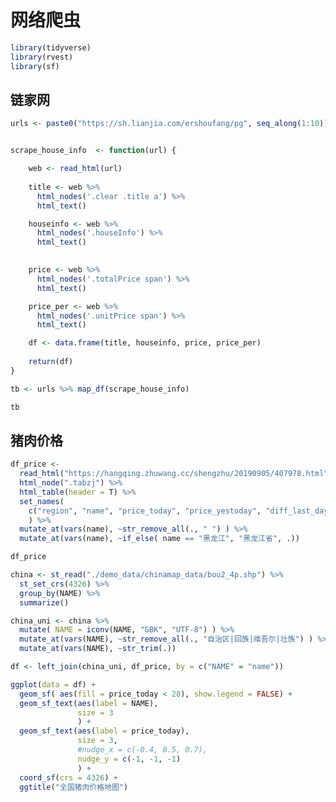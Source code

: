 # 网络爬虫 {#rvest}


```r
library(tidyverse)
library(rvest)
library(sf)
```

## 链家网

```r
urls <-	paste0("https://sh.lianjia.com/ershoufang/pg", seq_along(1:10))


scrape_house_info  <- function(url) {

	web <- read_html(url)
	
	title <- web %>% 
	  html_nodes('.clear .title a') %>% 
	  html_text()

	houseinfo <- web %>% 
	  html_nodes('.houseInfo') %>%
	  html_text()

	
	price <- web %>% 
	  html_nodes('.totalPrice span') %>% 
	  html_text()

	price_per <- web %>% 
	  html_nodes('.unitPrice span') %>% 
	  html_text()

	df <- data.frame(title, houseinfo, price, price_per) 
	
	return(df)
}
```


```r
tb <- urls %>% map_df(scrape_house_info)

tb
```




## 猪肉价格

```r
df_price <-
  read_html("https://hangqing.zhuwang.cc/shengzhu/20190905/407978.html") %>%
  html_node(".tabzj") %>%
  html_table(header = T) %>% 
  set_names(
    c("region", "name", "price_today", "price_yestoday", "diff_last_day", "diff_last_week")
    ) %>% 
  mutate_at(vars(name), ~str_remove_all(., " ") ) %>% 
  mutate_at(vars(name), ~if_else( name == "黑龙江", "黑龙江省", .))

df_price
```




```r
china <- st_read("./demo_data/chinamap_data/bou2_4p.shp") %>% 
  st_set_crs(4326) %>% 
  group_by(NAME) %>%
  summarize()
```


```r
china_uni <- china %>% 
  mutate( NAME = iconv(NAME, "GBK", "UTF-8") ) %>% 
  mutate_at(vars(NAME), ~str_remove_all(., "自治区|回族|维吾尔|壮族") ) %>%
  mutate_at(vars(NAME), ~str_trim(.))
```


```r
df <- left_join(china_uni, df_price, by = c("NAME" = "name"))
```




```r
ggplot(data = df) + 
  geom_sf( aes(fill = price_today < 28), show.legend = FALSE) + 
  geom_sf_text(aes(label = NAME),
               size = 3
               ) +
  geom_sf_text(aes(label = price_today), 
               size = 3,
               #nudge_x = c(-0.4, 0.5, 0.7),
               nudge_y = c(-1, -1, -1)
               ) +
  coord_sf(crs = 4326) +
  ggtitle("全国猪肉价格地图")

```

